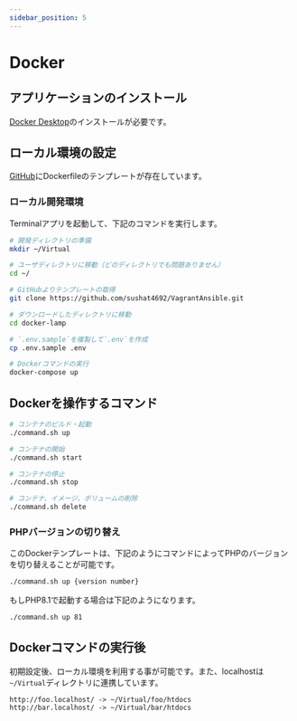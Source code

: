 ```yaml
---
sidebar_position: 5
---
```


# Docker

## アプリケーションのインストール

[Docker Desktop](https://www.docker.com/products/docker-desktop)のインストールが必要です。

## ローカル環境の設定

[GitHub](https://github.com/sushat4692/docker-lamp)にDockerfileのテンプレートが存在しています。

### ローカル開発環境

Terminalアプリを起動して、下記のコマンドを実行します。

```bash
# 開発ディレクトリの準備
mkdir ~/Virtual

# ユーザディレクトリに移動（どのディレクトリでも問題ありません）
cd ~/

# GitHubよりテンプレートの取得
git clone https://github.com/sushat4692/VagrantAnsible.git

# ダウンロードしたディレクトリに移動
cd docker-lamp

# `.env.sample`を複製して`.env`を作成
cp .env.sample .env

# Dockerコマンドの実行
docker-compose up
```

## Dockerを操作するコマンド

```bash
# コンテナのビルド・起動
./command.sh up

# コンテナの開始
./command.sh start

# コンテナの停止
./command.sh stop

# コンテナ、イメージ、ボリュームの削除
./command.sh delete
```

### PHPバージョンの切り替え

このDockerテンプレートは、下記のようにコマンドによってPHPのバージョンを切り替えることが可能です。

```bash
./command.sh up {version number}
```

もしPHP8.1で起動する場合は下記のようになります。

```bash
./command.sh up 81
```

## Dockerコマンドの実行後

初期設定後、ローカル環境を利用する事が可能です。また、localhostは`~/Virtual`ディレクトリに連携しています。

```
http://foo.localhost/ -> ~/Virtual/foo/htdocs
http://bar.localhost/ -> ~/Virtual/bar/htdocs
```
